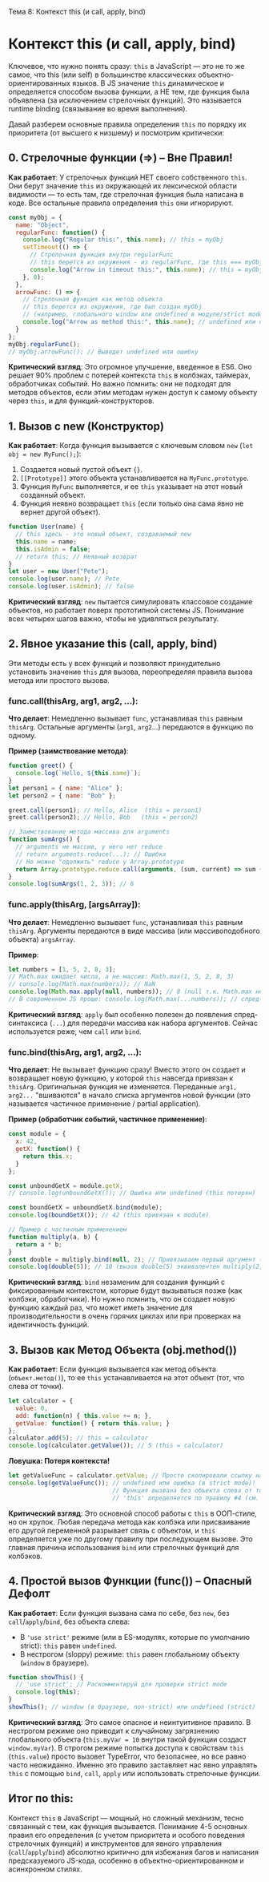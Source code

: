Тема 8: Контекст this (и call, apply, bind)

# Контекст this (и call, apply, bind)

Ключевое, что нужно понять сразу: `this` в JavaScript — это не то же самое, что this (или self) в большинстве классических объектно-ориентированных языков. В JS значение `this` динамическое и определяется способом вызова функции, а НЕ тем, где функция была объявлена (за исключением стрелочных функций). Это называется runtime binding (связывание во время выполнения).

Давай разберем основные правила определения `this` по порядку их приоритета (от высшего к низшему) и посмотрим критически:

## 0. Стрелочные функции (=>) – Вне Правил!

**Как работает**: У стрелочных функций НЕТ своего собственного `this`. Они берут значение `this` из окружающей их лексической области видимости — то есть там, где стрелочная функция была написана в коде. Все остальные правила определения `this` они игнорируют.

```javascript
const myObj = {
  name: "Object",
  regularFunc: function() {
    console.log("Regular this:", this.name); // this = myObj
    setTimeout(() => {
      // Стрелочная функция внутри regularFunc
      // this берется из окружения - из regularFunc, где this === myObj
      console.log("Arrow in timeout this:", this.name); // this = myObj
    }, 0);
  },
  arrowFunc: () => {
    // Стрелочная функция как метод объекта
    // this берется из окружения, где был создан myObj
    // (например, глобального window или undefined в модуле/strict mode)
    console.log("Arrow as method this:", this.name); // undefined или ошибка
  }
};
myObj.regularFunc();
// myObj.arrowFunc(); // Выведет undefined или ошибку
```

**Критический взгляд**: Это огромное улучшение, введенное в ES6. Оно решает 90% проблем с потерей контекста `this` в колбэках, таймерах, обработчиках событий. Но важно помнить: они не подходят для методов объектов, если этим методам нужен доступ к самому объекту через `this`, и для функций-конструкторов.

## 1. Вызов с new (Конструктор)

**Как работает**: Когда функция вызывается с ключевым словом `new` (`let obj = new MyFunc();`):

1. Создается новый пустой объект `{}`.
2. `[[Prototype]]` этого объекта устанавливается на `MyFunc.prototype`.
3. Функция `MyFunc` выполняется, и ее `this` указывает на этот новый созданный объект.
4. Функция неявно возвращает `this` (если только она сама явно не вернет другой объект).

```javascript
function User(name) {
  // this здесь - это новый объект, создаваемый new
  this.name = name;
  this.isAdmin = false;
  // return this; // Неявный возврат
}
let user = new User("Pete");
console.log(user.name); // Pete
console.log(user.isAdmin); // false
```

**Критический взгляд**: `new` пытается симулировать классовое создание объектов, но работает поверх прототипной системы JS. Понимание всех четырех шагов важно, чтобы не удивляться результату.

## 2. Явное указание this (call, apply, bind)

Эти методы есть у всех функций и позволяют принудительно установить значение `this` для вызова, переопределяя правила вызова метода или простого вызова.

### func.call(thisArg, arg1, arg2, ...):

**Что делает**: Немедленно вызывает `func`, устанавливая `this` равным `thisArg`. Остальные аргументы (`arg1`, `arg2`...) передаются в функцию по одному.

**Пример (заимствование метода)**:

```javascript
function greet() {
  console.log(`Hello, ${this.name}`);
}
let person1 = { name: "Alice" };
let person2 = { name: "Bob" };

greet.call(person1); // Hello, Alice  (this = person1)
greet.call(person2); // Hello, Bob   (this = person2)

// Заимствование метода массива для arguments
function sumArgs() {
  // arguments не массив, у него нет reduce
  // return arguments.reduce(...); // Ошибка
  // Но можно "одолжить" reduce у Array.prototype
  return Array.prototype.reduce.call(arguments, (sum, current) => sum + current, 0);
}
console.log(sumArgs(1, 2, 3)); // 6
```

### func.apply(thisArg, [argsArray]):

**Что делает**: Немедленно вызывает `func`, устанавливая `this` равным `thisArg`. Аргументы передаются в виде массива (или массивоподобного объекта) `argsArray`.

**Пример**:

```javascript
let numbers = [1, 5, 2, 8, 3];
// Math.max ожидает числа, а не массив: Math.max(1, 5, 2, 8, 3)
// console.log(Math.max(numbers)); // NaN
console.log(Math.max.apply(null, numbers)); // 8 (null т.к. Math.max не использует this)
// В современном JS проще: console.log(Math.max(...numbers)); // спред-оператор
```

**Критический взгляд**: `apply` был особенно полезен до появления спред-синтаксиса (`...`) для передачи массива как набора аргументов. Сейчас используется реже, чем `call` или `bind`.

### func.bind(thisArg, arg1, arg2, ...):

**Что делает**: Не вызывает функцию сразу! Вместо этого он создает и возвращает новую функцию, у которой `this` навсегда привязан к `thisArg`. Оригинальная функция не изменяется. Переданные `arg1, arg2...` "вшиваются" в начало списка аргументов новой функции (это называется частичное применение / partial application).

**Пример (обработчик событий, частичное применение)**:

```javascript
const module = {
  x: 42,
  getX: function() {
    return this.x;
  }
};

const unboundGetX = module.getX;
// console.log(unboundGetX()); // Ошибка или undefined (this потерян)

const boundGetX = unboundGetX.bind(module);
console.log(boundGetX()); // 42 (this привязан к module)

// Пример с частичным применением
function multiply(a, b) {
  return a * b;
}
const double = multiply.bind(null, 2); // Привязываем первый аргумент (a=2), this не важен (null)
console.log(double(5)); // 10 (вызов double(5) эквивалентен multiply(2, 5))
```

**Критический взгляд**: `bind` незаменим для создания функций с фиксированным контекстом, которые будут вызываться позже (как колбэки, обработчики). Но нужно помнить, что он создает новую функцию каждый раз, что может иметь значение для производительности в очень горячих циклах или при проверках на идентичность функций.

## 3. Вызов как Метод Объекта (obj.method())

**Как работает**: Если функция вызывается как метод объекта (`объект.метод()`), то ее `this` устанавливается на этот объект (тот, что слева от точки).

```javascript
let calculator = {
  value: 0,
  add: function(n) { this.value += n; },
  getValue: function() { return this.value; }
};
calculator.add(5); // this = calculator
console.log(calculator.getValue()); // 5 (this = calculator)
```

**Ловушка: Потеря контекста!**

```javascript
let getValueFunc = calculator.getValue; // Просто скопировали ссылку на функцию
console.log(getValueFunc()); // undefined или ошибка (в strict mode)!
                             // Функция вызвана без объекта слева от точки.
                             // 'this' определяется по правилу #4 (см. ниже)
```

**Критический взгляд**: Это основной способ работы с `this` в ООП-стиле, но он хрупок. Любая передача метода как колбэка или присваивание его другой переменной разрывает связь с объектом, и `this` определяется уже по другому правилу при последующем вызове. Это главная причина использования `bind` или стрелочных функций для колбэков.

## 4. Простой вызов Функции (func()) – Опасный Дефолт

**Как работает**: Если функция вызвана сама по себе, без `new`, без `call`/`apply`/`bind`, без объекта слева:
- В `'use strict'` режиме (или в ES-модулях, которые по умолчанию strict): `this` равен `undefined`.
- В нестрогом (sloppy) режиме: `this` равен глобальному объекту (`window` в браузере).

```javascript
function showThis() {
  // 'use strict'; // Раскомментируй для проверки strict mode
  console.log(this);
}
showThis(); // window (в браузере, non-strict) или undefined (strict)
```

**Критический взгляд**: Это самое опасное и неинтуитивное правило. В нестрогом режиме оно приводит к случайному загрязнению глобального объекта (`this.myVar = 10` внутри такой функции создаст `window.myVar`). В строгом режиме попытка доступа к свойствам `this` (`this.value`) просто вызовет TypeError, что безопаснее, но все равно часто неожиданно. Именно это правило заставляет нас явно управлять `this` с помощью `bind`, `call`, `apply` или использовать стрелочные функции.

## Итог по this:

Контекст `this` в JavaScript — мощный, но сложный механизм, тесно связанный с тем, как функция вызывается. Понимание 4-5 основных правил его определения (с учетом приоритета и особого поведения стрелочных функций) и инструментов для явного управления (`call`/`apply`/`bind`) абсолютно критично для избежания багов и написания предсказуемого JS-кода, особенно в объектно-ориентированном и асинхронном стилях.
